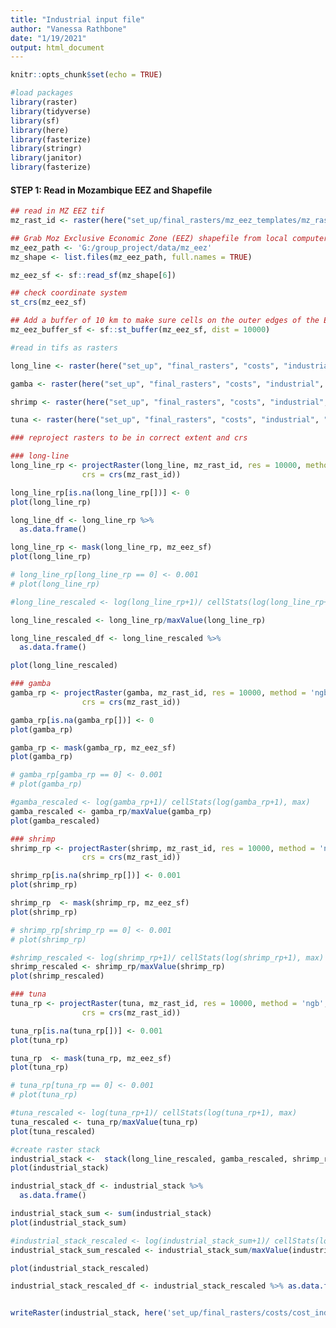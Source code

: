 ```yaml
---
title: "Industrial input file"
author: "Vanessa Rathbone"
date: "1/19/2021"
output: html_document
---
```


```r
knitr::opts_chunk$set(echo = TRUE)

#load packages
library(raster)
library(tidyverse)
library(sf)
library(here)
library(fasterize)
library(stringr)
library(janitor)
library(fasterize)
```

#### **STEP 1: Read in Mozambique EEZ and Shapefile**
```r
## read in MZ EEZ tif
mz_rast_id <- raster(here("set_up/final_rasters/mz_eez_templates/mz_rast_id.tif"))

## Grab Moz Exclusive Economic Zone (EEZ) shapefile from local computer
mz_eez_path <- 'G:/group_project/data/mz_eez'
mz_shape <- list.files(mz_eez_path, full.names = TRUE) 

mz_eez_sf <- sf::read_sf(mz_shape[6])

## check coordinate system
st_crs(mz_eez_sf)

## Add a buffer of 10 km to make sure cells on the outer edges of the EEZ are included
mz_eez_buffer_sf <- sf::st_buffer(mz_eez_sf, dist = 10000)
```

```r
#read in tifs as rasters

long_line <- raster(here("set_up", "final_rasters", "costs", "industrial", "fishing_line_kernel_density_noports.tif"))

gamba <- raster(here("set_up", "final_rasters", "costs", "industrial", "Gamba_fishing_density_noports.tif"))

shrimp <- raster(here("set_up", "final_rasters", "costs", "industrial", "Shrimp_fishing_density_noports.tif"))

tuna <- raster(here("set_up", "final_rasters", "costs", "industrial", "Tuna_fishing_density_noports.tif"))

### reproject rasters to be in correct extent and crs

### long-line
long_line_rp <- projectRaster(long_line, mz_rast_id, res = 10000, method = 'ngb',
                crs = crs(mz_rast_id)) 

long_line_rp[is.na(long_line_rp[])] <- 0
plot(long_line_rp)

long_line_df <- long_line_rp %>% 
  as.data.frame()

long_line_rp <- mask(long_line_rp, mz_eez_sf)
plot(long_line_rp)

# long_line_rp[long_line_rp == 0] <- 0.001
# plot(long_line_rp)

#long_line_rescaled <- log(long_line_rp+1)/ cellStats(log(long_line_rp+1), max)

long_line_rescaled <- long_line_rp/maxValue(long_line_rp)

long_line_rescaled_df <- long_line_rescaled %>% 
  as.data.frame()

plot(long_line_rescaled)

```

```r
### gamba
gamba_rp <- projectRaster(gamba, mz_rast_id, res = 10000, method = 'ngb',
                crs = crs(mz_rast_id))

gamba_rp[is.na(gamba_rp[])] <- 0
plot(gamba_rp)

gamba_rp <- mask(gamba_rp, mz_eez_sf)
plot(gamba_rp)

# gamba_rp[gamba_rp == 0] <- 0.001
# plot(gamba_rp)

#gamba_rescaled <- log(gamba_rp+1)/ cellStats(log(gamba_rp+1), max)
gamba_rescaled <- gamba_rp/maxValue(gamba_rp)
plot(gamba_rescaled)


```

```r
### shrimp
shrimp_rp <- projectRaster(shrimp, mz_rast_id, res = 10000, method = 'ngb',
                crs = crs(mz_rast_id))

shrimp_rp[is.na(shrimp_rp[])] <- 0.001
plot(shrimp_rp)

shrimp_rp  <- mask(shrimp_rp, mz_eez_sf)
plot(shrimp_rp)

# shrimp_rp[shrimp_rp == 0] <- 0.001
# plot(shrimp_rp)

#shrimp_rescaled <- log(shrimp_rp+1)/ cellStats(log(shrimp_rp+1), max)
shrimp_rescaled <- shrimp_rp/maxValue(shrimp_rp)
plot(shrimp_rescaled)


```


```r
### tuna
tuna_rp <- projectRaster(tuna, mz_rast_id, res = 10000, method = 'ngb',
                crs = crs(mz_rast_id)) 

tuna_rp[is.na(tuna_rp[])] <- 0.001
plot(tuna_rp)

tuna_rp  <- mask(tuna_rp, mz_eez_sf)
plot(tuna_rp)

# tuna_rp[tuna_rp == 0] <- 0.001
# plot(tuna_rp)

#tuna_rescaled <- log(tuna_rp+1)/ cellStats(log(tuna_rp+1), max)
tuna_rescaled <- tuna_rp/maxValue(tuna_rp)
plot(tuna_rescaled)
```

```r

#create raster stack
industrial_stack <-  stack(long_line_rescaled, gamba_rescaled, shrimp_rescaled, tuna_rescaled)
plot(industrial_stack)

industrial_stack_df <- industrial_stack %>% 
  as.data.frame()

industrial_stack_sum <- sum(industrial_stack)
plot(industrial_stack_sum)

#industrial_stack_rescaled <- log(industrial_stack_sum+1)/ cellStats(log(industrial_stack_sum+1), max)
industrial_stack_sum_rescaled <- industrial_stack_sum/maxValue(industrial_stack_sum)

plot(industrial_stack_rescaled)

industrial_stack_rescaled_df <- industrial_stack_rescaled %>% as.data.frame()


writeRaster(industrial_stack, here('set_up/final_rasters/costs/cost_industrial_stack.tif'), overwrite = TRUE)
```

